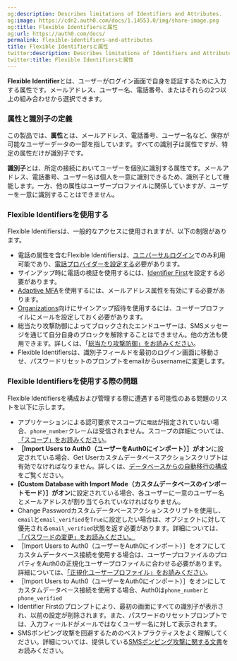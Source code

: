 ```yaml
---
og:description: Describes limitations of Identifiers and Attributes.
og:image: https://cdn2.auth0.com/docs/1.14553.0/img/share-image.png
og:title: Flexible Identifiersと属性
og:url: https://auth0.com/docs/
permalink: flexible-identifiers-and-attributes
title: Flexible Identifiersと属性
twitter:description: Describes limitations of Identifiers and Attributes.
twitter:title: Flexible Identifiersと属性
---
```




**Flexible Identifier**とは、ユーザーがログイン画面で自身を認証するために入力する属性です。メールアドレス、ユーザー名、電話番号、またはそれらの2つ以上の組み合わせから選択できます。

### 属性と識別子の定義

この製品では、**属性**とは、メールアドレス、電話番号、ユーザー名など、保存が可能なユーザーデータの一部を指しています。すべての識別子は属性ですが、特定の属性だけが識別子です。

**識別子**とは、所定の接続においてユーザーを個別に識別する属性です。メールアドレス、電話番号、ユーザー名は個人を一意に識別できるため、識別子として機能します。一方、他の属性はユーザープロファイルに関係していますが、ユーザーを一意に識別することはできません。

### Flexible Identifiersを使用する

Flexible Identifiersは、一般的なアクセスに使用されますが、以下の制限があります。

* 電話の属性を含むFlexible Identifiersは、[ユニバーサルログイン](/login/universal-login/universal-experience)でのみ利用可能であり、[電話プロバイダーを設定する](/configure-phone-messaging-providers)必要があります。
* サインアップ時に電話の検証を使用するには、[Identifier First](/login/universal-login/identifier-first)を設定する必要があります。
* [Adaptive MFA](/mfa/adaptive-mfa)を使用するには、メールアドレス属性を有効にする必要があります。
* [Organizations](/organizations/organizations-overview)向けにサインアップ招待を使用するには、ユーザープロファイルにメールを設定しておく必要があります。
* 総当たり攻撃防御によってブロックされたエンドユーザーは、SMSメッセージを通じて自分自身のブロックを解除することはできません。他の方法も使用できます。詳しくは、「[総当たり攻撃防御」をお読みください](/attack-protection/brute-force-protection)。
* Flexible Identifiersは、識別子フィールドを最初のログイン画面に移動させ、パスワードリセットのプロンプトをemailからusernameに変更します。

### Flexible Identifiersを使用する際の問題

Flexible Identifiersを構成および管理する際に遭遇する可能性のある問題のリストを以下に示します。

* アプリケーションによる認可要求でスコープに`電話`が指定されていない場合、`phone_number`クレームは受信されません。スコープの詳細については、[「スコープ」をお読みください](/apis/scopes)。
* **［Import Users to Auth0（ユーザーをAuth0にインポート）］**が**オン**に設定されている場合、Get Userカスタムデータベースアクションスクリプトは有効でなければなりません。詳しくは、[データベースからの自動移行の構成](/users/import-and-export-users/configure-automatic-migration-from-your-database)をご覧ください。
* **[Custom Database with Import Mode（カスタムデータベースのインポートモード）］**が**オン**に設定されている場合、各ユーザーに一意のユーザー名とメールアドレスが割り当てられていなければなりません。
* Change Passwordカスタムデータベースアクションスクリプトを使用し、`email`と`email_verified`を`True`に設定したい場合は、オブジェクトに対して優先される`email_verified`状態を返す必要があります。詳細については、[「パスワードの変更」をお読みください。](/change-password)
* ［Import Users to Auth0（ユーザーをAuth0にインポート）］をオフにしてカスタムデータベース接続を使用する場合は、ユーザープロファイルのプロパティをAuth0の正規化ユーザープロファイルに合わせる必要があります。詳細については、[「正規化ユーザープロファイル」をお読みください](/users/user-profiles/normalized-user-profiles)。
* ［Import Users to Auth0（ユーザーをAuth0にインポート）］をオンにしてカスタムデータベース接続を使用する場合、Auth0は`phone_number`と`phone_verified`
* Identifier Firstのプロンプトにより、最初の画面にすべての識別子が表示され、以前の設定が削除されます。また、パスワードのリセットプロンプトでは、入力フィールドがメールではなくユーザー名に対して表示されます。
* SMSポンピング攻撃を回避するためのベストプラクティスをよく理解してください。詳細については、提供している[SMSポンピング攻撃に関する文書](https://www.okta.com/resources/whitepaper-handling-toll-fraud-and-sms-pumping-with-twilio-in-the-okta-customer-identity/)をお読みください。